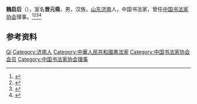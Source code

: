 '''魏启后'''（{{bd|1920年|12月|2009年}}），室名'''晋元斋'''，男，汉族，[[山东|山东]][[济南|济南]]人，中国书法家，曾任[[中国书法家协会|中国书法家协会]]理事。<ref>{{Cite book|title=中国当代文化艺术名人大辞典|author=刘波主编|publisher=国际文化出版公司|year=1993|isbn=9787800493898|location=北京|pages=}}</ref><ref>{{Cite book|title=中国当代艺术界名人录|author=中国名人研究院编; 异天, 戈德主编|publisher=社会科学文献出版社|year=1993|isbn=|location=北京|pages=}}</ref><ref>{{Cite book|title=中国当代书画家名人大辞典|author=郭翔主编|publisher=河南美术出版社|year=1993|isbn=|location=郑州|pages=}}</ref><ref>{{Cite book|title=中国当代书法家辞典|author=金通达主编|publisher=浙江人民出版社|year=2001|isbn=|location=杭州|pages=}}</ref>

== 参考资料 ==
{{reflist}}

{{中国人物小作品}}
{{Navboxes 
| title  = 魏启后在[[中国书法家协会|中国书法家协会]]的职务
| list1  =
{{中国书法家协会第二届理事会}}
{{中国书法家协会第三届理事会}}
}}

{{Authority control}}
{{DEFAULTSORT:Wei魏}}
[[Category:魏姓|Qi]]
[[Category:济南人|Category:济南人]]
[[Category:中華人民共和國書法家|Category:中華人民共和國書法家]]
[[Category:中国书法家协会会员|Category:中国书法家协会会员]]
[[Category:中国书法家协会理事|Category:中国书法家协会理事]]